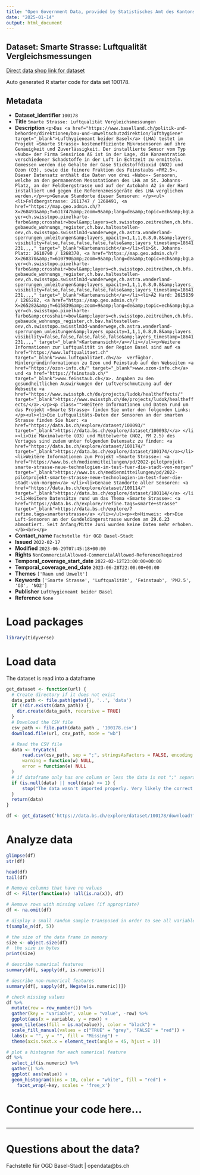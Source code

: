 ```yaml
---
title: "Open Government Data, provided by Statistisches Amt des Kantons Basel-Stadt - Fachstelle OGD"
date: "2025-01-14"
output: html_document
---
```


## Dataset: Smarte Strasse: Luftqualität Vergleichsmessungen

[Direct data shop link for dataset](https://data.bs.ch/explore/dataset/100178)

Auto generated R starter code for data set 100178.

## Metadata

- **Dataset_identifier** `100178`
- **Title** `Smarte Strasse: Luftqualität Vergleichsmessungen`
- **Description** `<p>Das <a href="https://www.baselland.ch/politik-und-behorden/direktionen/bau-und-umweltschutzdirektion/lufthygiene" target="_blank">Lufthygieneamt beider Basel</a> (LHA) testet im Projekt «Smarte Strasse» kosteneffiziente Mikrosensoren auf ihre Genauigkeit und Zuverlässigkeit. Der installierte Sensor vom Typ «Nubo» der Firma Sensirion AG ist in der Lage, die Konzentration verschiedener Schadstoffe in der Luft in Echtzeit zu ermitteln. Gemessen werden die Gehalte der Gase Stickstoffdioxid (NO2) und Ozon (O3), sowie die feinere Fraktion des Feinstaubs «PM2.5». Dieser Datensatz enthält die Daten von drei «Nubo»- Sensoren, welche an den permanenten Messstationen des LHA am St. Johanns-Platz, an der Feldbergstrasse und auf der Autobahn A2 in der Hard installiert und gegen die Referenzmessgeräte des LHA verglichen werden.</p><p>Genaue Standorte dieser Sensoren: </p><ul><li>Feldbergstrasse: 2611747 / 1268491, <a href="https://map.geo.admin.ch/?X=268491&amp;Y=611747&amp;zoom=9&amp;lang=de&amp;topic=ech&amp;bgLayer=ch.swisstopo.pixelkarte-farbe&amp;crosshair=bowl&amp;layers=ch.swisstopo.zeitreihen,ch.bfs.gebaeude_wohnungs_register,ch.bav.haltestellen-oev,ch.swisstopo.swisstlm3d-wanderwege,ch.astra.wanderland-sperrungen_umleitungen&amp;layers_opacity=1,1,1,0.8,0.8&amp;layers_visibility=false,false,false,false,false&amp;layers_timestamp=18641231,,,," target="_blank">Kartenansicht</a></li><li>St. Johanns-Platz: 2610790 / 1268370, <a href="https://map.geo.admin.ch/?X=268370&amp;Y=610790&amp;zoom=9&amp;lang=de&amp;topic=ech&amp;bgLayer=ch.swisstopo.pixelkarte-farbe&amp;crosshair=bowl&amp;layers=ch.swisstopo.zeitreihen,ch.bfs.gebaeude_wohnungs_register,ch.bav.haltestellen-oev,ch.swisstopo.swisstlm3d-wanderwege,ch.astra.wanderland-sperrungen_umleitungen&amp;layers_opacity=1,1,1,0.8,0.8&amp;layers_visibility=false,false,false,false,false&amp;layers_timestamp=18641231,,,," target="_blank">Kartenansicht</a></li><li>A2 Hard: 2615839 / 1265282, <a href="https://map.geo.admin.ch/?X=265282&amp;Y=615839&amp;zoom=9&amp;lang=de&amp;topic=ech&amp;bgLayer=ch.swisstopo.pixelkarte-farbe&amp;crosshair=bowl&amp;layers=ch.swisstopo.zeitreihen,ch.bfs.gebaeude_wohnungs_register,ch.bav.haltestellen-oev,ch.swisstopo.swisstlm3d-wanderwege,ch.astra.wanderland-sperrungen_umleitungen&amp;layers_opacity=1,1,1,0.8,0.8&amp;layers_visibility=false,false,false,false,false&amp;layers_timestamp=18641231,,,," target="_blank">Kartenansicht</a></li></ul><p>Weitere Informationen zur Luftqualität in der Region Basel sind auf <a href="https://www.luftqualitaet.ch" target="_blank">www.luftqualitaet.ch</a>
 verfügbar. Hintergrundinformationen zu Ozon und Feinstaub auf den Webseiten <a href="https://ozon-info.ch/" target="_blank">www.ozon-info.ch</a> und <a href="https://feinstaub.ch/" target="_blank">www.feinstaub.ch</a>. Angaben zu den gesundheitlichen Auswirkungen der Luftverschmutzung auf der Webseite <a href="https://www.swisstph.ch/de/projects/ludok/healtheffects/" target="_blank">https://www.swisstph.ch/de/projects/ludok/healtheffects/</a>.</p><p class="">Weitere Informationen und Daten rund um das Projekt «Smarte Strasse» finden Sie unter den folgenden Links:</p><ul><li>Die Luftqualitäts-Daten der Sensoren an der smarten Strasse finden Sie hier: <a href="https://data.bs.ch/explore/dataset/100093/" target="_blank">https://data.bs.ch/explore/dataset/100093/</a> </li><li>Die Maximalwerte (O3) und Mittelwerte (NO2, PM 2.5) des Vortages sind zudem unter folgendem Datensatz zu finden: <a href="https://data.bs.ch/explore/dataset/100174/" target="_blank">https://data.bs.ch/explore/dataset/100174/</a></li><li>Weitere Informationen zum Projekt «Smarte Strasse»: <a href="https://www.bs.ch/medienmitteilungen/pd/2022-pilotprojekt-smarte-strasse-neue-technologien-im-test-fuer-die-stadt-von-morgen" target="_blank">https://www.bs.ch/medienmitteilungen/pd/2022-pilotprojekt-smarte-strasse-neue-technologien-im-test-fuer-die-stadt-von-morgen</a> </li><li>Genaue Standorte aller Sensoren: <a href="https://data.bs.ch/explore/dataset/100114/" target="_blank">https://data.bs.ch/explore/dataset/100114/</a> </li><li>Weitere Datensätze rund um das Thema «Smarte Strasse»: <a href="https://data.bs.ch/explore/?refine.tags=smarte+strasse" target="_blank">https://data.bs.ch/explore/?refine.tags=smarte+strasse</a> </li></ul><p><b>Hinweis: <br>Die Luft-Sensoren an der Gundeldingerstrasse wurden am 29.6.23 abmontiert. Seit Anfang/Mitte Juni wurden keine Daten mehr erhoben.</b><br></p>`
- **Contact_name** `Fachstelle für OGD Basel-Stadt`
- **Issued** `2022-02-17`
- **Modified** `2023-06-29T07:45:18+00:00`
- **Rights** `NonCommercialAllowed-CommercialAllowed-ReferenceRequired`
- **Temporal_coverage_start_date** `2022-02-12T23:00:00+00:00`
- **Temporal_coverage_end_date** `2023-06-28T22:00:00+00:00`
- **Themes** `['Raum und Umwelt']`
- **Keywords** `['Smarte Strasse', 'Luftqualität', 'Feinstaub', 'PM2.5', 'O3', 'NO2']`
- **Publisher** `Lufthygieneamt beider Basel`
- **Reference** `None`


# Load packages

```r

library(tidyverse)
```

# Load data

The dataset is read into a dataframe

```r
get_dataset <- function(url) {
  # Create directory if it does not exist
  data_path <- file.path(getwd(), '..', 'data')
  if (!dir.exists(data_path)) {
    dir.create(data_path, recursive = TRUE)
  }
  # Download the CSV file
  csv_path <- file.path(data_path , '100178.csv')
  download.file(url, csv_path, mode = "wb")

  # Read the CSV file
  data <- tryCatch(
      read.csv(csv_path, sep = ";", stringsAsFactors = FALSE, encoding = "UTF-8"),
      warning = function(w) NULL,
      error = function(e) NULL
  )
  # if dataframe only has one column or less the data is not ";" separated
  if (is.null(data) || ncol(data) <= 1) {
      stop("The data wasn't imported properly. Very likely the correct separator couldn't be found.\nPlease check the dataset manually and adjust the code.")
  }
  return(data)
}
```

```r

df <- get_dataset('https://data.bs.ch/explore/dataset/100178/download?format=csv&timezone=Europe%2FZurich')

```

# Analyze data

```r

glimpse(df)
str(df)

head(df)
tail(df)

```

```r
# Remove columns that have no values
df <- Filter(function(x) !all(is.na(x)), df)

# Remove rows with missing values (if appropriate)
df <- na.omit(df)
```

```r
# display a small random sample transposed in order to see all variables
t(sample_n(df, 5))
```

```r
# the size of the data frame in memory
size <- object.size(df)
#  the size in bytes
print(size)
```

```r
# describe numerical features
summary(df[, sapply(df, is.numeric)])
```

```r
# describe non-numerical features
summary(df[, sapply(df, Negate(is.numeric))])
```

```r
# check missing values
df %>%
  mutate(row = row_number()) %>%
  gather(key = "variable", value = "value", -row) %>%
  ggplot(aes(x = variable, y = row)) +
  geom_tile(aes(fill = is.na(value)), color = "black") +
  scale_fill_manual(values = c("TRUE" = "grey", "FALSE" = "red")) +
  labs(x = "", y = "", fill = "Missing") +
  theme(axis.text.x = element_text(angle = 45, hjust = 1))
```

```r
# plot a histogram for each numerical feature
df %>%
  select_if(is.numeric) %>%
  gather() %>%
  ggplot( aes(value)) +
  geom_histogram(bins = 10, color = "white", fill = "red") +
    facet_wrap(~key, scales = 'free_x')
```

# Continue your code here...

```r

```
------------------------------------------------------------------------

# Questions about the data?

Fachstelle für OGD Basel-Stadt | opendata@bs.ch
